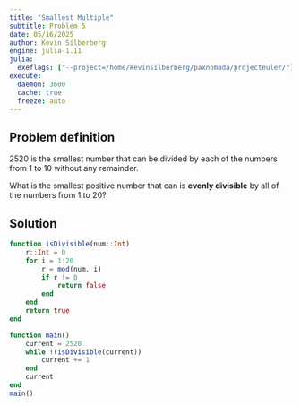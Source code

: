 ```yaml
---
title: "Smallest Multiple"
subtitle: Problem 5
date: 05/16/2025
author: Kevin Silberberg
engine: julia-1.11
julia:
  exeflags: ["--project=/home/kevinsilberberg/paxnomada/projecteuler/"]
execute:
  daemon: 3600
  cache: true
  freeze: auto
---
```


## Problem definition

$2520$ is the smallest number that can be divided by each of the numbers from $1$ to $10$ without any remainder.

What is the smallest positive number that can is **evenly divisible** by all of the numbers from $1$ to $20$?


## Solution

```julia
function isDivisible(num::Int)
    r::Int = 0
    for i = 1:20
        r = mod(num, i)
        if r != 0
            return false
        end
    end
    return true
end

function main()
    current = 2520
    while !(isDivisible(current))
        current += 1
    end
    current
end
main()
```
